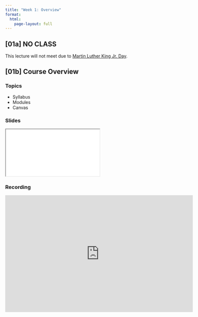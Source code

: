 ```yaml
---
title: "Week 1: Overview"
format:
  html:
    page-layout: full
---
```


## [01a] NO CLASS

This lecture will not meet due to [Martin Luther King Jr. Day](https://en.wikipedia.org/wiki/Martin_Luther_King_Jr._Day).

## [01b] Course Overview

### Topics

- Syllabus
- Modules
- Canvas

### Slides

<iframe class="slide-deck" src="./Presentations/01b_Slides.html" title="[01b] Presentation">
</iframe>

### Recording

<iframe id="kmsembed-1_es2n4i0o" width="600" height="374" src="https://mediahub.ku.edu/embed/secure/iframe/entryId/1_es2n4i0o/uiConfId/45147491/st/0" class="kmsembed" allowfullscreen webkitallowfullscreen mozAllowFullScreen allow="autoplay *; fullscreen *; encrypted-media *" referrerPolicy="no-referrer-when-downgrade" sandbox="allow-downloads allow-forms allow-same-origin allow-scripts allow-top-navigation allow-pointer-lock allow-popups allow-modals allow-orientation-lock allow-popups-to-escape-sandbox allow-presentation allow-top-navigation-by-user-activation" frameborder="0" title="399/800 Lecture [01b]"></iframe>
